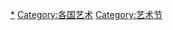 {{Categories by country|nocat}}

[[Category:各国文化节|*]]
[[Category:各国艺术|Category:各国艺术]]
[[Category:艺术节|Category:艺术节]]